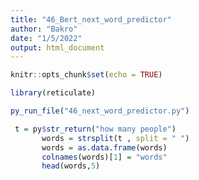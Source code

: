 ---
title: "46_Bert_next_word_predictor"
author: "Bakro"
date: "1/5/2022"
output: html_document
---

```{r setup, include=FALSE}
knitr::opts_chunk$set(echo = TRUE)
```

```{r}
library(reticulate)
```

```{r}
py_run_file("46_next_word_predictor.py")
```

```{r}
 t = py$str_return("how many people")
       words = strsplit(t , split = " ")
       words = as.data.frame(words)
       colnames(words)[1] = "words"
       head(words,5)
```

